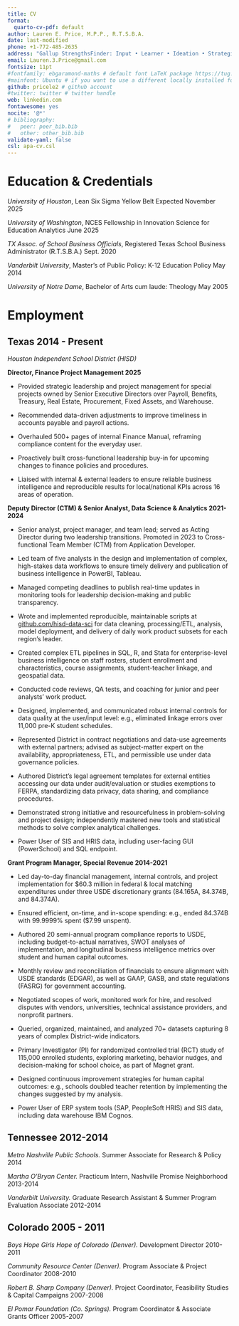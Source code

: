 ```yaml
---
title: CV
format:
  quarto-cv-pdf: default
author: Lauren E. Price, M.P.P., R.T.S.B.A.
date: last-modified
phone: +1-772-485-2635
address: "Gallup StrengthsFinder: Input • Learner • Ideation • Strategic • Intellection"
email: Lauren.3.Price@gmail.com
fontsize: 11pt
#fontfamily: ebgaramond-maths # default font LaTeX package https://tug.org/FontCatalogue/about.html
#mainfont: Ubuntu # if you want to use a different locally installed font
github: pricele2 # github account
#twitter: twitter # twitter handle
web: linkedin.com 
fontawesome: yes
nocite: '@*'
# bibliography: 
#   peer: peer_bib.bib
#   other: other_bib.bib
validate-yaml: false
csl: apa-cv.csl
---
```


# Education & Credentials
*University of Houston*, Lean Six Sigma Yellow Belt  \hfill Expected November 2025 

*University of Washington*, NCES Fellowship in Innovation Science for Education Analytics  \hfill June 2025

*TX Assoc. of School Business Officials*, Registered Texas School Business Administrator (R.T.S.B.A.) \hfill Sept. 2020

*Vanderbilt University*, Master's of Public Policy: K-12 Education Policy \hfill May 2014
<!-- (3.92) -->

*University of Notre Dame*, Bachelor of Arts cum laude: Theology \hfill May 2005 
<!-- (3.78) -->

# Employment

## **Texas \hfill 2014 - Present**

*Houston Independent School District (HISD)* 

**Director, Finance Project Management \hfill 2025 **

- Provided strategic leadership and project management for special projects owned by Senior Executive Directors over Payroll, Benefits, Treasury, Real Estate, Procurement, Fixed Assets, and Warehouse.

- Recommended data-driven adjustments to improve timeliness in accounts payable and payroll actions.

- Overhauled 500+ pages of internal Finance Manual, reframing compliance content for the everyday user. 

- Proactively built cross-functional leadership buy-in for upcoming changes to finance policies and procedures. 

- Liaised with internal & external leaders to ensure reliable business intelligence and reproducible results for local/national KPIs across 16 areas of operation.

**Deputy Director (CTM) & Senior Analyst, Data Science & Analytics \hfill 2021-2024 **

- Senior analyst, project manager, and team lead; served as Acting Director during two leadership transitions. Promoted in 2023 to Cross-functional Team Member (CTM) from Application Developer. 

- Led team of five analysts in the design and implementation of complex, high-stakes data workflows to ensure timely delivery and publication of business intelligence in PowerBI, Tableau. 

- Managed competing deadlines to publish real-time updates in monitoring tools for leadership decision-making and public transparency.

- Wrote and implemented reproducible, maintainable scripts at [github.com/hisd-data-sci](https://github.com/hisd-data-sci) for data cleaning, processing/ETL, analysis, model deployment, and delivery of daily work product subsets for each region's leader.

- Created complex ETL pipelines in SQL, R, and Stata for enterprise-level business intelligence on staff rosters, student enrollment and characteristics, course assignments, student-teacher linkage, and geospatial data.

- Conducted code reviews, QA tests, and coaching for junior and peer analysts’ work product.

- Designed, implemented, and communicated robust internal controls for data quality at the user/input level: e.g., eliminated linkage errors over 11,000 pre-K student schedules.

- Represented District in contract negotiations and data-use agreements with external partners; advised as subject-matter expert on the availability, appropriateness, ETL, and permissible use under data governance policies.

- Authored District's legal agreement templates for external entities accessing our data under audit/evaluation or studies exemptions to FERPA, standardizing data privacy, data sharing, and compliance procedures.

- Demonstrated strong initiative and resourcefulness in problem-solving and project design; independently mastered new tools and statistical methods to solve complex analytical challenges.

- Power User of SIS and HRIS data, including user-facing GUI (PowerSchool) and SQL endpoint.

**Grant Program Manager, Special Revenue \hfill 2014-2021**

- Led day-to-day financial management, internal controls, and project implementation for $60.3 million in federal & local matching expenditures under three USDE discretionary grants (84.165A, 84.374B, and 84.374A).

- Ensured efficient, on-time, and in-scope spending: e.g., ended 84.374B with 99.9999% spent ($7.99 unspent).

- Authored 20 semi-annual program compliance reports to USDE, including budget-to-actual narratives, SWOT analyses of implementation, and longitudinal business intelligence metrics over student and human capital outcomes.

- Monthly review and reconciliation of financials to ensure alignment with USDE standards (EDGAR), as well as GAAP, GASB, and state regulations (FASRG) for government accounting.

- Negotiated scopes of work, monitored work for hire, and resolved disputes with vendors, universities, technical assistance providers, and nonprofit partners. 

- Queried, organized, maintained, and analyzed 70+ datasets capturing 8 years of complex District-wide indicators.

- Primary Investigator (PI) for randomized controlled trial (RCT) study of 115,000 enrolled students, exploring marketing, behavior nudges, and decision-making for school choice, as part of Magnet grant. 

- Designed continuous improvement strategies for human capital outcomes: e.g., schools doubled teacher retention by implementing the changes suggested by my analysis.

- Power User of ERP system tools (SAP, PeopleSoft HRIS) and SIS data, including data warehouse IBM Cognos.

## **Tennessee \hfill 2012-2014**

*Metro Nashville Public Schools.* Summer Associate for Research & Policy \hfill 2014

<!-- - Policy research, forecasting, and strategy recommendations for the expansion of access to pre-kindergarten across Metro Nashville and Davidson County. -->

*Martha O'Bryan Center.* Practicum Intern, Nashville Promise Neighborhood \hfill 2013-2014

<!-- - Volunteer professional placement, focused on children and families served by center. -->

*Vanderbilt University.* Graduate Research Assistant & Summer Program Evaluation Associate \hfill 2012-2014

<!-- - Multiple research and professional projects and roles, outlined in detail [online](https://www.linkedin.com/in/lauren-e-price-mpp/details/projects/) -->

## **Colorado \hfill 2005 - 2011**
*Boys Hope Girls Hope of Colorado (Denver).* Development Director \hfill 2010-2011

<!-- - Planned and implemented a diversified fund development program. -->

<!-- - Exceeded by 14% our goal for year-end direct mail campaign.  -->

<!-- - Executed successful special event fundraiser that netted 29% over previous year. -->

<!-- - Wrote logic model articulating the organization's youth development programming, integrating social science research on risk factors for dropout and juvenile delinquency.  -->

*Community Resource Center (Denver).* Program Associate & Project Coordinator \hfill 2008-2010

<!-- - Project-managed the creation of the Colorado Common Grant Report, coordinating 60+ individuals across the state through seven working committees over ten months.  -->

<!-- - Raised and managed annual budget of $155,000 from 13 foundation funders and multiple earned-revenue sources. -->

<!-- - Managed internal team of 3 plus a half-dozen part-time contractors.  -->

<!-- - Promoted with title bump in 2010 to run the Rural Philanthropy Days program, the organization's signature event.  -->

*Robert B. Sharp Company (Denver).* Project Coordinator, Feasibility Studies \& Capital Campaigns \hfill 2007-2008

<!-- - Implemented project management systems to support feasibility studies on $410 million in client projects. -->

<!-- - Conducted extensive OSINT profiling on individuals, foundations, government entities, and other private funding sources for nonprofit clients across a wide variety of causes. -->

<!-- - Wrote and managed client grants for annual fund, capital, and capacity building needs. -->

<!-- - Drafted mixed-method findings for senior leadership's strategy recommendations. -->

*El Pomar Foundation (Co. Springs).* Program Coordinator & Associate Grants Officer \hfill 2005-2007

<!-- - Reviewed grant proposals totaling $870,000, evaluating applicants' impact and financial sustainability. -->

<!-- - Managed Foundation’s community relations and program operations within five-county region around Durango, Colorado – a population of approximately 90,000. -->

<!-- - Staffed and educated grant making council of nine high-profile community leaders on the pressing social and economic issues affecting the region, thereby facilitating $216,000 of their grants. -->

<!-- - In this two-year program, Fellows work full-time for the Foundation, spending their time supporting programs and grant making work while participating in a comprehensive professional development curriculum. -->